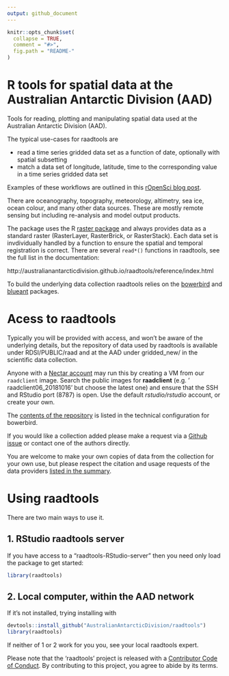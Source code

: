 ```yaml
---
output: github_document
---
```


<!-- README.md is generated from README.Rmd. Please edit that file -->

```r
knitr::opts_chunk$set(
  collapse = TRUE,
  comment = "#>",
  fig.path = "README-"
)
```

# R tools for spatial data at the Australian Antarctic Division (AAD)

Tools for reading, plotting and manipulating spatial data used at the Australian Antarctic Division (AAD).

The typical use-cases for raadtools are

* read a time series gridded data set as a function of date, optionally with spatial subsetting
* match a data set of longitude, latitude, time to the corresponding value in a time series gridded data set

Examples of these workflows are outlined in this [rOpenSci blog post](https://ropensci.org/blog/2018/11/13/antarctic/). 

There are oceanography, topography, meteorology, altimetry, sea ice, ocean colour, and many other data sources. These are mostly remote sensing but including re-analysis and model output products. 

The package uses the R [raster package]( https://CRAN.R-project.org/package=raster) and always provides data as a standard raster (RasterLayer, RasterBrick, or RasterStack). Each data set is invdividually handled by a function to ensure the spatial and temporal registration is correct. There are several `read*()` functions in raadtools, see the full list in the documentation: 

http://australianantarcticdivision.github.io/raadtools/reference/index.html

To build the underlying data collection raadtools relies on the [bowerbird](https://github.com/ropensci/bowerbird) and [blueant](https://github.com/AustralianAntarcticDivision/blueant) packages. 


# Acess to raadtools

Typically you will be provided with access, and won't be aware of the underlying details, but the repository of data used by raadtools is available under RDSI/PUBLIC/raad and at the AAD under gridded_new/ in the scientific data collection.  

Anyone with a [Nectar account](https://dashboard.rc.nectar.org.au) may run this by creating a VM from our `raadclient` image. Search the public images for **raadclient** (e.g. '	raadclient06_20181016' but choose the latest one) and ensure that the SSH and RStudio port (8787) is open. Use the default *rstudio/rstudio* account, or create your own. 

The [contents of the repository](https://github.com/AustralianAntarcticDivision/blueant#data-source-summary) is listed in the
technical configuration for bowerbird. 

If you would like a collection added please make a request via a [Github issue](https://github.com/AustralianAntarcticDivision/bowerbird/issues/new) or contact one of the authors directly. 

You are welcome to make your own copies of data from the collection for your own use, but please respect the citation and usage requests of the data providers [listed in the summary](https://github.com/AustralianAntarcticDivision/blueant#data-source-summary).


# Using raadtools 

There are two main ways to use it. 

## 1. RStudio raadtools server

If you have access to a "raadtools-RStudio-server" then you need only load the package to get started: 

```r
library(raadtools)
```

## 2. Local computer, within the AAD network

If it's not installed, trying installing with 

```r
devtools::install_github("AustralianAntarcticDivision/raadtools")
library(raadtools)
```

If neither of 1 or 2 work for you you, see your local raadtools expert. 



Please note that the 'raadtools' project is released with a
[Contributor Code of Conduct](CODE_OF_CONDUCT.md).
By contributing to this project, you agree to abide by its terms.
